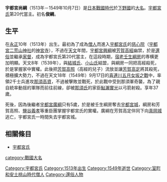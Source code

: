 {{unreferenced|time=2015-11-07T14:57:21+00:00}}
{{日本武士
|名稱= 宇都宮 尚綱
|圖片名稱= 
|圖片大小= 
|圖片說明= 
|時代= [[日本戰國時代|日本戰國時代]]
|出生日期= [[永正|永正]]10年（1513年）
|出生地點= 
|逝世日期= [[天文_(後奈良天皇)|天文]]18年9月17日（1549年10月7日）
|逝世地點= 
|假名= 
|羅馬字= 
|幼名= 
|改名= 俊綱→尚綱
|别名= 
|諡号= 
|神号= 
|戒名= 
|洗禮名= 
|墓所= [[栃木縣|栃木縣]][[芳賀郡|芳賀郡]][[益子町|益子町]]的[[尾羽寺|尾羽寺]]
|朝廷官位= [[從四位下|從四位下]][[下野守|下野守]]、[[左衛門尉|左衛門尉]]、[[右馬頭|右馬頭]]
|幕府職位= 
|主君= 
|藩= 
|氏族= [[下野宇都宮氏|下野宇都宮氏]]
|父母= 父：[[宇都宮成綱|宇都宮成綱]]（或[[宇都宮興綱|宇都宮興綱]]）<BR>母：[[小田成治|小田成治]]的女兒
|養父= 
|養母= 
|兄弟= 
|姐妹= 
|正室= [[結城政朝|結城政朝]]的女兒
|側室= 
|嗣子= [[宇都宮廣綱|廣綱]]
|嗣女= 
|養子= 
|養女= 
}}
{{japanese|japanese=宇都宮 尚綱|kana=うつのみや ひさつな|romaji=Utsunomiya Hisatsuna}}
'''宇都宮尚綱'''（1513年－1549年10月7日）是[[日本戰國時代|日本戰國時代]]於[[下野國|下野國]]的[[大名_(稱謂)|大名]]。[[宇都宮氏|宇都宮氏]]第20代當主。初名'''俊綱'''。

== 生平 ==
在[[永正|永正]]10年（1513年）出生。最初為了成為[[僧人|僧人]]而進入[[宇都宮氏|宇都宮氏]]的[[慈心院|慈心院]]（[[宇都宮二荒山神社|宇都宮二荒山神社]]的[[神宮寺|神宮寺]]），不過在[[天文_(後奈良天皇)|天文]]年間，[[宇都宮興綱|宇都宮興綱]]被[[芳賀高經|芳賀高經]]幽禁，於是[[還俗|還俗]]並繼承[[家督|家督]]，成為宇都宮氏第20代當主，在這段時期，[[宿老|宿老]][[壬生綱房|壬生綱房]]的専横更加明顯。天文8年（1539年），與[[結城氏|結城氏]]、[[小山氏|小山氏]]結盟，與綱房一同把高經殺死，於是掌握家中實權。此後把[[芳賀高照|芳賀高照]]（高經的兒子）流放並讓[[芳賀高定|芳賀高定]]將其殺死，積極擴大勢力，不過在天文18年（1549年）9月17日的[[喜連川五月女坂之戰|喜連川五月女坂之戰]]中，率領2千士兵進攻[[那須高資|那須高資]]，不過被擊敗並戰死，於此戰中受到那須軍奇襲，為了親自統率動揺的軍隊而前往前線，卻被[[那須氏|那須氏]]的家臣[[鮎瀨實光|鮎瀨實光]]以弓箭射殺。享年37歲。

死後，因為後繼者[[宇都宮廣綱|宇都宮廣綱]]只有5歲，於是被壬生綱房奪去[[宇都宮城|宇都宮城]]，綱房和芳賀高照、[[鹽谷義孝|鹽谷義孝]]等重臣團掌握宇都宮氏的實權。廣綱在芳賀高定伴同下向[[真岡城|真岡城]]逃亡，宇都宮氏一時間失去宇都宮城。

== 相關條目 ==
*[[宇都宮氏|宇都宮氏]]

{{下野宇都宮氏歷代當主|1536－1549}}
[[Category:宇都宮氏|Category:宇都宮氏]]
[[Category:1513年出生|Category:1513年出生]]
[[Category:1549年逝世|Category:1549年逝世]]
[[category:戰國大名|category:戰國大名]]
[[Category:室町和安土桃山時代僧人|Category:室町和安土桃山時代僧人]]
[[Category:還俗人物|Category:還俗人物]]